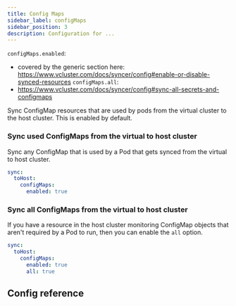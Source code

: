 ```yaml
---
title: Config Maps
sidebar_label: configMaps
sidebar_position: 3
description: Configuration for ...
---
```



`configMaps.enabled`:
 - covered by the generic section here: https://www.vcluster.com/docs/syncer/config#enable-or-disable-synced-resources
`configMaps.all`:
 - https://www.vcluster.com/docs/syncer/config#sync-all-secrets-and-configmaps

Sync ConfigMap resources that are used by pods from the virtual cluster to the host cluster. This is enabled by default.


### Sync used ConfigMaps from the virtual to host cluster
Sync any ConfigMap that is used by a Pod that gets synced from the virtual to host cluster.
```YAML
sync:
  toHost:
    configMaps:
      enabled: true
```

### Sync all ConfigMaps from the virtual to host cluster
If you have a resource in the host cluster monitoring ConfigMap objects that aren't required by a Pod to run, then you can enable the `all` option.
```YAML
sync:
  toHost:
    configMaps:
      enabled: true
      all: true
```


## Config reference

<SyncAllResource/>
